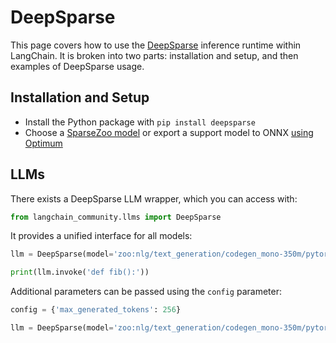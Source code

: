 # DeepSparse

This page covers how to use the [DeepSparse](https://github.com/neuralmagic/deepsparse) inference runtime within LangChain.
It is broken into two parts: installation and setup, and then examples of DeepSparse usage.

## Installation and Setup

- Install the Python package with `pip install deepsparse`
- Choose a [SparseZoo model](https://sparsezoo.neuralmagic.com/?useCase=text_generation) or export a support model to ONNX [using Optimum](https://github.com/neuralmagic/notebooks/blob/main/notebooks/opt-text-generation-deepsparse-quickstart/OPT_Text_Generation_DeepSparse_Quickstart.ipynb)


## LLMs

There exists a DeepSparse LLM wrapper, which you can access with:

```python
from langchain_community.llms import DeepSparse
```

It provides a unified interface for all models:

```python
llm = DeepSparse(model='zoo:nlg/text_generation/codegen_mono-350m/pytorch/huggingface/bigpython_bigquery_thepile/base-none')

print(llm.invoke('def fib():'))
```

Additional parameters can be passed using the `config` parameter:

```python
config = {'max_generated_tokens': 256}

llm = DeepSparse(model='zoo:nlg/text_generation/codegen_mono-350m/pytorch/huggingface/bigpython_bigquery_thepile/base-none', config=config)
```
